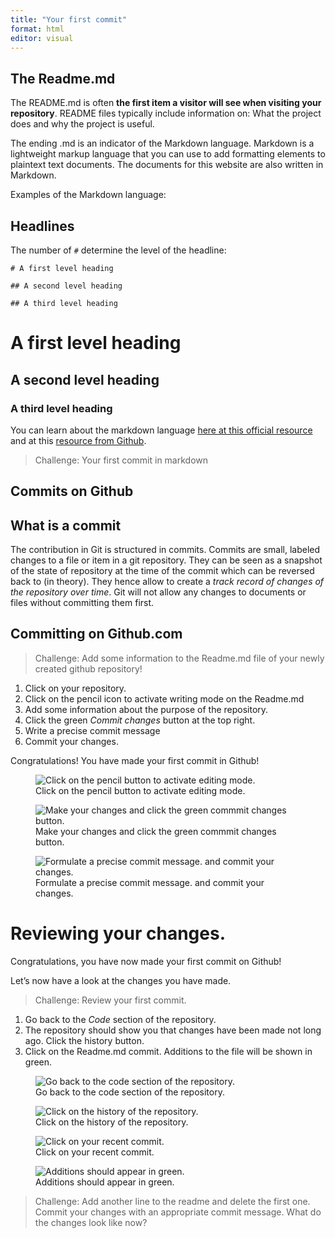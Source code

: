 ```yaml
---
title: "Your first commit"
format: html
editor: visual
---
```


## The Readme.md

The README.md is often **the first item a visitor will see when visiting your repository**. README files typically include information on: What the project does and why the project is useful.

The ending .md is an indicator of the Markdown language. Markdown is a lightweight markup language that you can use to add formatting elements to plaintext text documents. The documents for this website are also written in Markdown.

Examples of the Markdown language:

## Headlines

The number of `#` determine the level of the headline:

    # A first level heading

    ## A second level heading

    ## A third level heading

# A first level heading

## A second level heading

### A third level heading

You can learn about the markdown language [here at this official resource](https://www.markdownguide.org/getting-started/) and at this [resource from Github](https://docs.github.com/en/get-started/writing-on-github/getting-started-with-writing-and-formatting-on-github/basic-writing-and-formatting-syntax).

> Challenge: Your first commit in markdown

## Commits on Github

## What is a commit

The contribution in Git is structured in commits. Commits are small, labeled changes to a file or item in a git repository. They can be seen as a snapshot of the state of repository at the time of the commit which can be reversed back to (in theory). They hence allow to create a *track record of changes of the repository over time*. Git will not allow any changes to documents or files without committing them first.

## Committing on Github.com

> Challenge: Add some information to the Readme.md file of your newly created github repository!

1.  Click on your repository.
2.  Click on the pencil icon to activate writing mode on the Readme.md
3.  Add some information about the purpose of the repository.
4.  Click the green *Commit changes* button at the top right.
5.  Write a precise commit message
6.  Commit your changes.

Congratulations! You have made your first commit in Github!

![Click on the pencil button to activate editing mode.](images/Commit1.png)

![Make your changes and click the green commmit changes button.](images/Commit2.png)

![Formulate a precise commit message. and commit your changes.](images/Commit3png-01.png)

# Reviewing your changes.

Congratulations, you have now made your first commit on Github!

Let's now have a look at the changes you have made.

> Challenge: Review your first commit.

1.  Go back to the *Code* section of the repository.
2.  The repository should show you that changes have been made not long ago. Click the history button.
3.  Click on the Readme.md commit. Additions to the file will be shown in green.

![Go back to the code section of the repository.](images/Commit4.png)

![Click on the history of the repository.](images/Commit5.png)

![Click on your recent commit.](images/Commit6.png)

![Additions should appear in green.](images/Commit7.png)

> Challenge: Add another line to the readme and delete the first one. Commit your changes with an appropriate commit message. What do the changes look like now?
